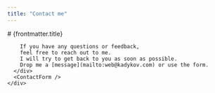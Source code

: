 ```yaml
---
title: "Contact me"
---
```


<BaseLayout pageTitle={frontmatter.title}>
  <div class="hero bg-base-200 min-h-svh">
    <div class="hero-content flex-col lg:flex-row">
      <div class="prose-serif">
        # {frontmatter.title}

        If you have any questions or feedback,
        feel free to reach out to me.
        I will try to get back to you as soon as possible.
        Drop me a [message](mailto:web@kadykov.com) or use the form.
      </div>
      <ContactForm />
    </div>
  </div>
</BaseLayout>
